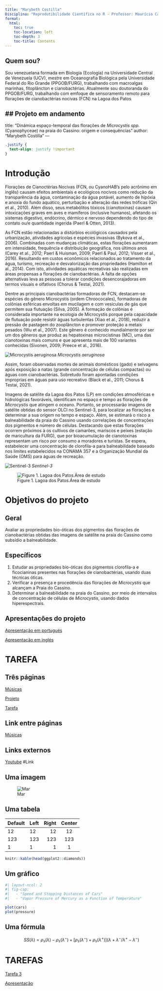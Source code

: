 ```yaml
---
title: "Marybeth Costilla"
Disciplina: "Reprodutibilidade Científica no R - Professor: Maurício Camargo"
format: 
  html:
    toc: true
    toc-location: left
    toc-depth: 3
    toc-title: Contents
---
```


## **Quem sou?**

Sou venezuelana formada em Biologia (Ecologia) na Universidade Central de Venezuela (UCV), mestre em Oceanografia Biológica pela Universidade Federal do Rio Grande (PPGOB/FURG), trabalhando com macroalgas marinhas, fitoplâncton e cianobactérias. Atualmente sou doutoranda do PPGOB/FURG, trabalhando com emfoque de sensoramento remoto para florações de cianobactérias nocivas (FCN) na Lagoa dos Patos

## **Projeto em andamento**
---
title: "Dinámica espaço-temporal das florações de *Microcystis spp.* (Cyanophyceae) na praia do Cassino: origem e consequências"
author: "Marybeth Costilla"
---

```css
.justify {
  text-align: justify !important
}
```

# Introdução

::: justify

  Florações de Cianoctérias Nocivas (FCN, ou CyanoHAB’s pelo acrônimo em inglês) causam efeitos ambientais e ecológicos nocivos como redução da transparência da água, contaminação da água potável, aumento de hipóxia e anoxia do fundo aquático, perturbação e alteração das redes tróficas (Qin et al., 2010). Além disso, seus metabólitos tóxicos (cianotoxinas) causam intoxicações graves em aves e mamíferos (inclusive humanos), afetando os sistemas digestivo, endócrino, dérmico e nervoso dependendo do tipo de contato ou/e quantidade ingerida (Paerl & Otten, 2013).
  
  As FCN estão relacionadas a distúrbios ecológicos causados pela urbanização, atividades agrícolas e espécies invasivas (Bykova et al., 2006). Combinadas com mudanças climáticas, estas florações aumentaram em intensidade, frequência e distribuição geográfica, nos últimos anos (Carey et al., 2012; Paerl & Huisman, 2009; Paerl & Paul, 2012; Visser et al., 2016). Resultando em custos econômicos relacionados ao tratamento da água, turismo, recreação e desvalorização das propriedades (Hamilton et al., 2014). Com isto, atividades aquáticas recreativas são realizadas em áreas propensas a florações de cianobactérias. A falta de opções alternativas leva as pessoas a tolerar condições desencorajadoras em termos visuais e olfativos  (Chorus & Testai, 2021).
  
  Dentre as principais cianobactérias formadoras de FCN, destacam-se espécies do gênero Microcystis (ordem Chroococales), formadoras de colônias esféricas envoltas em mucilagem e com vesículas de gás que permitem sua flutuação (Silva, 2005). A formação de colônias é considerada importante na ecologia de Microcystis porque pela capacidade de flutuação pode resistir águas turbulentas (Xiao et al., 2018), reduzir a pressão de pastagem do zooplâncton e promover proteção a metais pesados (Wu et al., 2007). Este gênero é conhecido mundialmente por ser um dos gêneros que produz as hepatoxinas microcistinas (MC), uma das cianotoxinas mais comuns e que apresenta mais de 100 variantes conhecidas (Sivonen, 2009; Preece et al., 2016). 
  
::: aside
![Microcystis aeruginosa](Microcystis.jpg) *Microcystis aeruginosa*
:::
  
  Assim, foram observadas mortes de animais domésticos (gado) e selvagens após exposição a natas (grande concentração de células compactas) ou águas com cianobactérias. Sobretudo foram apontadas condições improprias em águas para uso recreativo (Black et al., 2011; Chorus & Testai, 2021).
 

  Imagens de satélite da Lagoa dos Patos (LP) em condições atmosféricas e hidrológicas favoráveis, identificam no espaço e tempo as florações de *Microcystis* que atingem o oceano. Portanto, se processarão imagens de satélite obtidas do sensor OLCI no Sentinel-3, para localizar as florações e determinar a sua origem no tempo e espaço. Além, se estimará o risco a balneabilidade da praia do Cassino usando correlações de concentrações dos pigmentos e número de células. Destacando que estas florações ocorrem próximos à os cultivos de camarões, mariscos e peixes (estação de maricultura da FURG), que por bioacumulação de cianotoxinas representam um risco por consumo a moradores e turistas. Se espera, estabelecer uma concentração de clorofila-a para balneabilidade baseado nos limites estabelecidos na CONAMA 357 e a Organização Mundial da Saúde (OMS) para águas de recreação.

::: aside
![Sentinel-3](olci.jfif) *Sentinel-3*
:::

![Figure 1. Lagoa dos Patos.Área de estudo](Lagoa_dos_Patos.jpg){fig-align="center"}


# Objetivos do projeto

## Geral

Avaliar as propriedades bio-óticas dos pigmentos das florações de cianobactérias obtidas das imagens de satélite na praia do Cassino como subsídio a balneabilidade.\

## Específicos

1.  Estudar as propriedades bio-óticas dos pigmentos clorofila-a e ficocianinas presentes nas florações de cianobactérias, usando duas técnicas óticas.
2.  Verificar a presença e procedência das florações de *Microcystis* que alcançam a Praia do Cassino.\
3.  Determinar a balneabilidade na praia do Cassino, por meio de intervalos de concentração de células de *Microcystis*, usando dados hiperespectrais.
:::

## Apresentações do projeto

[Apresentação em portugués](Apresentacao.html)

[Apresentação em inglés](Project.html)

# TAREFA

## Três páginas

[Músicas](Mar.html)

[Projeto](index.html)

[Tarefa](Tarefa.html)

## Link entre páginas

[Músicas](Mar.html)

## Links externos

[Youtube](https://www.youtube.com/watch?v=4j725wScY0E) #Link

## Uma imagem

![Mar](descarga.jpg)

## Uma tabela

| Default | Left | Right | Center |
|---------|:-----|------:|:------:|
| 12      | 12   |    12 |   12   |
| 123     | 123  |   123 |  123   |
| 1       | 1    |     1 |   1    |

```r

knitr::kable(head(ggplot2::diamonds))

```

## Um gráfico

```r

#| layout-ncol: 2
#| fig-cap: 
#|   - "Speed and Stopping Distances of Cars"
#|   - "Vapor Pressure of Mercury as a Function of Temperature"

plot(cars)
plot(pressure)
```

## Uma fórmula

$$
SS(λ)= ρ_s (λ)-ρ_s (λ^- )+[ρ_s (λ^- )+ ρ_s (λ^+ )]  (λ+λ^-/λ^+ -λ^- )  
$$

# TAREFAS

[Tarefa 3](tarefa3.html)

[Apresentação](apres_tar3.html)


